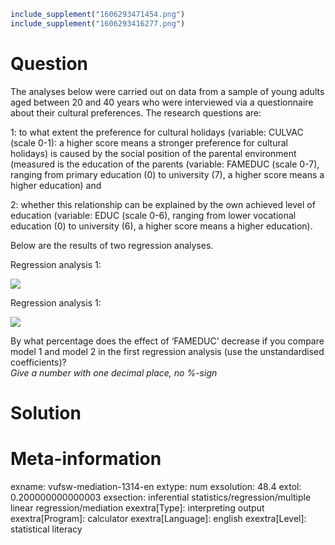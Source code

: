 ```r
include_supplement("1606293471454.png")
include_supplement("1606293416277.png")
```

Question
========
The analyses below were carried out on data from a sample of young
adults aged between 20 and 40 years who were interviewed via a
questionnaire about their cultural preferences. The research questions
are:  
  
1: to what extent the preference for cultural holidays (variable: CULVAC
(scale 0-1): a higher score means a stronger preference for cultural
holidays) is caused by the social position of the parental environment
(measured is the education of the parents (variable: FAMEDUC (scale
0-7), ranging from primary education (0) to university (7), a higher
score means a higher education) and  
  
2: whether this relationship can be explained by the own achieved level
of education (variable: EDUC (scale 0-6), ranging from lower vocational
education (0) to university (6), a higher score means a higher
education).  
  
Below are the results of two regression analyses.  
  
Regression analysis 1:  
  
![](1606293471454.png)
  
Regression analysis 1:  
  
  
![](1606293416277.png)
  
By what percentage does the effect of 'FAMEDUC' decrease if you compare
model 1 and model 2 in the first regression analysis (use the
unstandardised coefficients)?   
*Give a number with one decimal place, no %-sign*


Solution
========











Meta-information
================
exname: vufsw-mediation-1314-en
extype: num
exsolution: 48.4
extol: 0.200000000000003
exsection: inferential statistics/regression/multiple linear regression/mediation
exextra[Type]: interpreting output
exextra[Program]: calculator
exextra[Language]: english
exextra[Level]: statistical literacy

